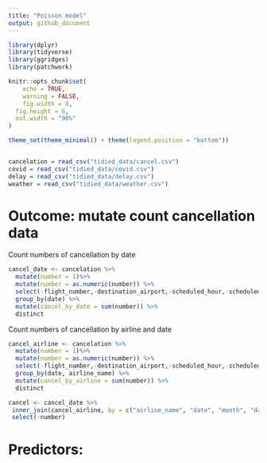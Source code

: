 ```yaml
---
title: "Poisson model"
output: github_document
---
```


```r
library(dplyr)
library(tidyverse)
library(ggridges)
library(patchwork)

knitr::opts_chunk$set(
	echo = TRUE,
	warning = FALSE,
	fig.width = 8, 
  fig.height = 6,
  out.width = "90%"
)

theme_set(theme_minimal() + theme(legend.position = "bottom"))


cancelation = read_csv("tidied_data/cancel.csv")
covid = read_csv("tidied_data/covid.csv")
delay = read_csv("tidied_data/delay.csv")
weather = read_csv("tidied_data/weather.csv")

```

# Outcome: mutate count cancellation data
Count numbers of cancellation by date
```r
cancel_date <- cancelation %>% 
  mutate(number = 1)%>% 
  mutate(number = as.numeric(number)) %>% 
  select(-flight_number,-destination_airport,-scheduled_hour,-scheduled_departure_time,-scheduled_elapsed_time_minutes) %>% 
  group_by(date) %>% 
  mutate(cancel_by_date = sum(number)) %>% 
  distinct

```


Count numbers of cancellation by airline and date
```r
cancel_airline <- cancelation %>% 
  mutate(number = 1)%>% 
  mutate(number = as.numeric(number)) %>% 
  select(-flight_number,-destination_airport,-scheduled_hour,-scheduled_departure_time,-scheduled_elapsed_time_minutes) %>% 
  group_by(date, airline_name) %>% 
  mutate(cancel_by_airline = sum(number)) %>% 
  distinct
```

```r
cancel <- cancel_date %>%
 inner_join(cancel_airline, by = c("airline_name", "date", "month", "day", "year", "number")) %>% 
 select(-number)
```

# Predictors:

```r

```

